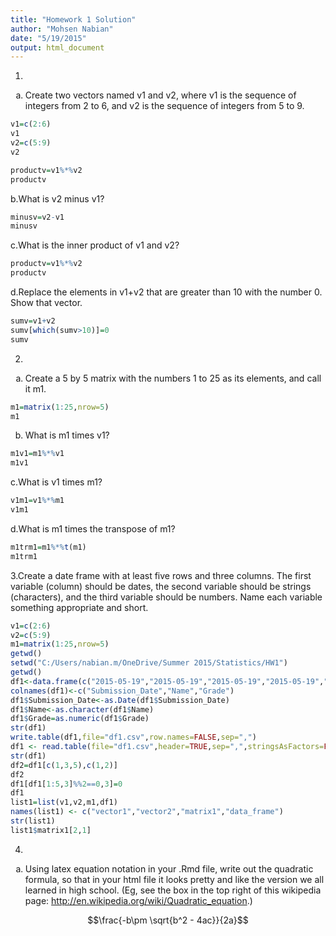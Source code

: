 ---
title: "Homework 1 Solution"
author: "Mohsen Nabian"
date: "5/19/2015"
output: html_document
---

1. 

a. Create two vectors named v1 and v2, where v1 is the sequence of integers from 2 to 6, and v2 is the sequence of integers from 5 to 9.  

```{r}
v1=c(2:6)
v1
v2=c(5:9)
v2

productv=v1%*%v2
productv

```
b.What is v2 minus v1?
```{r}
minusv=v2-v1
minusv
```

c.What is the inner product of v1 and v2?
```{r}
productv=v1%*%v2
productv
```
d.Replace the elements in v1+v2 that are greater than 10 with the number 0. Show that vector.
```{r}
sumv=v1+v2
sumv[which(sumv>10)]=0
sumv
```

2. 

a. Create a 5 by 5 matrix with the numbers 1 to 25 as its elements, and call it m1.

```{r}
m1=matrix(1:25,nrow=5)
m1

```

b. What is m1 times v1?

```{r}
m1v1=m1%*%v1
m1v1
```

c.What is v1 times m1?
```{r}
v1m1=v1%*%m1
v1m1
```

d.What is m1 times the transpose of m1?
```{r}
m1trm1=m1%*%t(m1)
m1trm1
```

3.Create a date frame with at least five rows and three columns. The first variable (column) should be dates, the second variable should be strings (characters), and the third variable should be numbers. Name each variable something appropriate and short. 


```{r}
v1=c(2:6)
v2=c(5:9)
m1=matrix(1:25,nrow=5)
getwd()
setwd("C:/Users/nabian.m/OneDrive/Summer 2015/Statistics/HW1")
getwd()
df1<-data.frame(c("2015-05-19","2015-05-19","2015-05-19","2015-05-19","2015-05-19"),c("Mason","Kati","Sara","David","Jack"),c(80,90,95,100,50))
colnames(df1)<-c("Submission_Date","Name","Grade")
df1$Submission_Date<-as.Date(df1$Submission_Date)
df1$Name<-as.character(df1$Name)
df1$Grade=as.numeric(df1$Grade)
str(df1)
write.table(df1,file="df1.csv",row.names=FALSE,sep=",")
df1 <- read.table(file="df1.csv",header=TRUE,sep=",",stringsAsFactors=FALSE)
str(df1)
df2=df1[c(1,3,5),c(1,2)]
df2
df1[df1[1:5,3]%%2==0,3]=0
df1
list1=list(v1,v2,m1,df1)
names(list1) <- c("vector1","vector2","matrix1","data_frame")
str(list1)
list1$matrix1[2,1]
```


4. 

a. Using latex equation notation in your .Rmd file, write out the quadratic formula, so that in your html file it looks pretty and like the version we all learned in high school. (Eg, see the box in the top right of this wikipedia page: <http://en.wikipedia.org/wiki/Quadratic_equation>.)





$$\frac{-b\pm \sqrt{b^2 - 4ac}}{2a}$$
